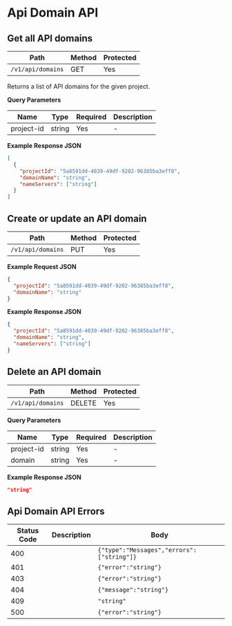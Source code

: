 # Api Domain API

## Get all API domains

| Path              | Method | Protected |
| ----------------- | ------ | --------- |
| `/v1/api/domains` | GET    | Yes       |

Returns a list of API domains for the given project.

**Query Parameters**

| Name       | Type   | Required | Description |
| ---------- | ------ | -------- | ----------- |
| project-id | string | Yes      | -           |

**Example Response JSON**

```json copy
[
  {
    "projectId": "5a8591dd-4039-49df-9202-96385ba3eff8",
    "domainName": "string",
    "nameServers": ["string"]
  }
]
```

## Create or update an API domain

| Path              | Method | Protected |
| ----------------- | ------ | --------- |
| `/v1/api/domains` | PUT    | Yes       |

**Example Request JSON**

```json copy
{
  "projectId": "5a8591dd-4039-49df-9202-96385ba3eff8",
  "domainName": "string"
}
```

**Example Response JSON**

```json copy
{
  "projectId": "5a8591dd-4039-49df-9202-96385ba3eff8",
  "domainName": "string",
  "nameServers": ["string"]
}
```

## Delete an API domain

| Path              | Method | Protected |
| ----------------- | ------ | --------- |
| `/v1/api/domains` | DELETE | Yes       |

**Query Parameters**

| Name       | Type   | Required | Description |
| ---------- | ------ | -------- | ----------- |
| project-id | string | Yes      | -           |
| domain     | string | Yes      | -           |

**Example Response JSON**

```json copy
"string"
```

## Api Domain API Errors

| Status Code | Description | Body                                      |
| ----------- | ----------- | ----------------------------------------- |
| 400         |             | `{"type":"Messages","errors":["string"]}` |
| 401         |             | `{"error":"string"}`                      |
| 403         |             | `{"error":"string"}`                      |
| 404         |             | `{"message":"string"}`                    |
| 409         |             | `"string"`                                |
| 500         |             | `{"error":"string"}`                      |
